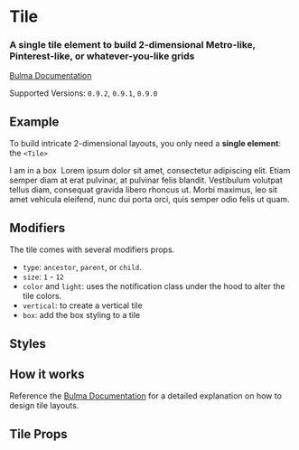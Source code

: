 

<Meta title="Layout/Tile" component={Tile} />

# Tile

### A **single tile** element to build 2-dimensional Metro-like, Pinterest-like, or whatever-you-like grids

[Bulma Documentation](https://bulma.io/documentation/layout/tiles/)

Supported Versions: `0.9.2`, `0.9.1`, `0.9.0`

## Example

To build intricate 2-dimensional layouts, you only need a **single element**: the `<Tile>`

<Canvas>
  <Story name="Default">
    <Tile type="ancestor">
      <Tile size="8" vertical>
        <Tile>
          <Tile type="parent" vertical>
            <Tile color="primary" type="child">
              <Title>Vertical...</Title>
              <Title subtitle>Top Tile</Title>
            </Tile>
            <Tile color="warning" type="child">
              <Title>Tiles...</Title>
              <Title subtitle>Bottom Tile</Title>
              <span>I am in a box</span>
            </Tile>
          </Tile>
          <Tile type="parent">
            <Tile color="info" type="child">
              <Title>Middle tile...</Title>
              <Title subtitle>With an image</Title>
              <Image ratio="4by3">
                <Image.Content src="https://bulma.io/images/placeholders/640x480.png" />
              </Image>
            </Tile>
          </Tile>
        </Tile>
        <Tile type="parent">
          <Tile color="danger" type="child">
            <Title>Wide tile</Title>
            <Title subtitle>Aligned with the right tile</Title>
          </Tile>
        </Tile>
      </Tile>
      <Tile type="parent">
        <Tile color="success" type="child">
          <Content>
            <Title>Tall tile</Title>
            <Title subtitle>With even more content</Title>
            <Content>
              Lorem ipsum dolor sit amet, consectetur adipiscing elit. Etiam semper diam at erat pulvinar, at pulvinar felis blandit. Vestibulum volutpat tellus diam, consequat gravida libero rhoncus ut. Morbi maximus, leo sit amet vehicula eleifend, nunc dui porta orci, quis semper odio felis ut quam.
            </Content>
          </Content>
        </Tile>
      </Tile>
    </Tile>
  </Story>
</Canvas>

## Modifiers

The tile comes with several modifiers props.

- `type`: `ancestor`, `parent`, or `child`.
- `size`: `1` - `12`
- `color` and `light`: uses the notification class under the hood to alter the tile colors.
- `vertical`: to create a vertical tile
- `box`: add the box styling to a tile

## Styles

<Canvas>
  <Story name="Box tile">
    <Tile type="ancestor">
      <Tile vertical>
        <Tile>
          <Tile type="parent" vertical>
            <Tile type="child" box>
              <Title>Box tile</Title>
              <Title subtitle>I am in a box</Title>
            </Tile>
            <Tile color="primary" type="child">
              <Title>Color tile</Title>
              <Title subtitle>I am primary</Title>
            </Tile>
            <Tile color="primary" type="child" box>
              <Title>Box and Color tile</Title>
              <Title subtitle>I am in a box and primary</Title>
            </Tile>
          </Tile>
        </Tile>
      </Tile>
    </Tile>
  </Story>
</Canvas>

## How it works

Reference the [Bulma Documentation](https://bulma.io/documentation/layout/tiles/#how-it-works-nesting) for a detailed explanation on how to design tile layouts.

## Tile Props

<ArgsTable of={Tile} />
